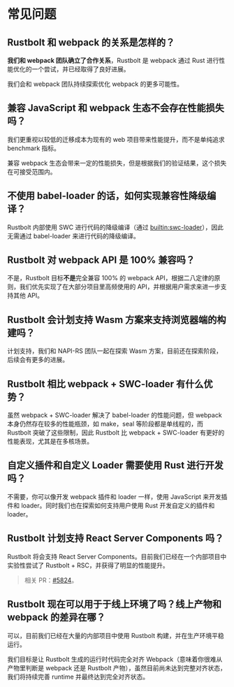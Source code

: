 # 常见问题

## Rustbolt 和 webpack 的关系是怎样的？

**我们和 webpack 团队确立了合作关系**，Rustbolt 是 webpack 通过 Rust 进行性能优化的一个尝试，并已经取得了良好进展。

我们会和 webpack 团队持续探索优化 webpack 的更多可能性。

## 兼容 JavaScript 和 webpack 生态不会存在性能损失吗？

我们更重视以较低的迁移成本为现有的 web 项目带来性能提升，而不是单纯追求 benchmark 指标。

兼容 webpack 生态会带来一定的性能损失，但是根据我们的验证结果，这个损失在可接受范围内。

## 不使用 babel-loader 的话，如何实现兼容性降级编译？

Rustbolt 内部使用 SWC 进行代码的降级编译（通过 [builtin:swc-loader](/guide/features/builtin-swc-loader.html)），因此无需通过 babel-loader 来进行代码的降级编译。

## Rustbolt 对 webpack API 是 100% 兼容吗？

不是，Rustbolt 目标**不是**完全兼容 100% 的 webpack API，根据二八定律的原则，我们优先实现了在大部分项目里高频使用的 API，并根据用户需求来进一步支持其他 API。

## Rustbolt 会计划支持 Wasm 方案来支持浏览器端的构建吗？

计划支持，我们和 NAPI-RS 团队一起在探索 Wasm 方案，目前还在探索阶段，后续会有更多的进展。

## Rustbolt 相比 webpack + SWC-loader 有什么优势？

虽然 webpack + SWC-loader 解决了 babel-loader 的性能问题，但 webpack 本身仍然存在较多的性能瓶颈，如 make，seal 等阶段都是单线程的，而 Rustbolt 突破了这些限制，因此 Rustbolt 比 webpack + SWC-loader 有更好的性能表现，尤其是在多核场景。

## 自定义插件和自定义 Loader 需要使用 Rust 进行开发吗？

不需要，你可以像开发 webpack 插件和 loader 一样，使用 JavaScript 来开发插件和 loader。同时我们也在探索如何支持用户使用 Rust 开发自定义的插件和 loader。

## Rustbolt 计划支持 React Server Components 吗？

Rustbolt 将会支持 React Server Components。目前我们已经在一个内部项目中实验性尝试了 Rustbolt + RSC，并获得了明显的性能提升。

> 相关 PR：[#5824](https://github.com/khulnasoft/rustbolt/pull/5824)。

## Rustbolt 现在可以用于于线上环境了吗？线上产物和 webpack 的差异在哪？

可以，目前我们已经在大量的内部项目中使用 Rustbolt 构建，并在生产环境平稳运行。

我们目标是让 Rustbolt 生成的运行时代码完全对齐 Webpack（意味着你很难从产物里判断是 webpack 还是 Rustbolt 产物），虽然目前尚未达到完整对齐状态，我们将持续完善 runtime 并最终达到完全对齐状态。
